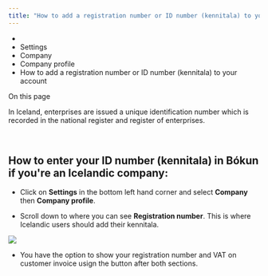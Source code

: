 ```yaml
---
title: "How to add a registration number or ID number (kennitala) to your account"
---
```


* [](/)
* Settings
* Company
* Company profile
* How to add a registration number or ID number (kennitala) to your account

On this page

In Iceland, enterprises are issued a unique identification number which is recorded in the national register and register of enterprises.

 

## How to enter your ID number (kennitala) in Bókun if you're an Icelandic company:[​](#how-to-enter-your-id-number-kennitala-in-bókun-if-youre-an-icelandic-company "Direct link to heading")

* Click on **Settings** in the bottom left hand corner and select **Company** then **Company profile**.

* Scroll down to where you can see **Registration number**. This is where Icelandic users should add their kennitala.

![](/assets/images/youraccount_registrationnumber-8b5ac933327276a63ce5bbe6e679f255.png)

* You have the option to show your registration number and VAT on customer invoice usign the button after both sections.
